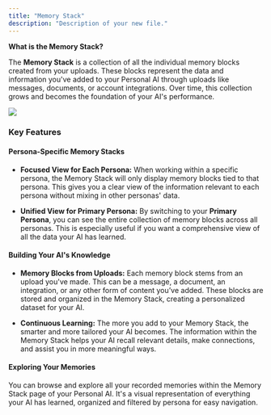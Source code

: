 ```yaml
---
title: "Memory Stack"
description: "Description of your new file."
---
```


**What is the Memory Stack?**

The **Memory Stack** is a collection of all the individual memory blocks created from your uploads. These blocks represent the data and information you've added to your Personal AI through uploads like messages, documents, or account integrations. Over time, this collection grows and becomes the foundation of your AI's performance.

![](image.png)

### **Key Features**

#### **Persona-Specific Memory Stacks**

* **Focused View for Each Persona:** When working within a specific persona, the Memory Stack will only display memory blocks tied to that persona. This gives you a clear view of the information relevant to each persona without mixing in other personas' data.

* **Unified View for Primary Persona:** By switching to your **Primary Persona**, you can see the entire collection of memory blocks across all personas. This is especially useful if you want a comprehensive view of all the data your AI has learned.

#### **Building Your AI's Knowledge**

* **Memory Blocks from Uploads:** Each memory block stems from an upload you've made. This can be a message, a document, an integration, or any other form of content you’ve added. These blocks are stored and organized in the Memory Stack, creating a personalized dataset for your AI.

* **Continuous Learning:** The more you add to your Memory Stack, the smarter and more tailored your AI becomes. The information within the Memory Stack helps your AI recall relevant details, make connections, and assist you in more meaningful ways.

#### **Exploring Your Memories**

You can browse and explore all your recorded memories within the Memory Stack page of your Personal AI. It's a visual representation of everything your AI has learned, organized and filtered by persona for easy navigation.